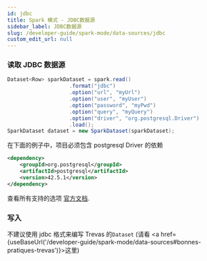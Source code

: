 ```yaml
---
id: jdbc
title: Spark 模式 - JDBC数据源
sidebar_label: JDBC数据源
slug: /developer-guide/spark-mode/data-sources/jdbc
custom_edit_url: null
---
```



### 读取 JDBC 数据源

```java
Dataset<Row> sparkDataset = spark.read()
                    .format("jdbc")
                    .option("url", "myUrl")
                    .option("user", "myUser")
                    .option("password", "myPwd")
                    .option("query", "myQuery")
                    .option("driver", "org.postgresql.Driver")
                    .load();
SparkDataset dataset = new SparkDataset(sparkDataset);
```

在下面的例子中，项目必须包含 postgresql Driver 的依赖

```xml
<dependency>
    <groupId>org.postgresql</groupId>
    <artifactId>postgresql</artifactId>
    <version>42.5.1</version>
</dependency>
```

查看所有支持的选项 [官方文档](https://spark.apache.org/docs/latest/sql-data-sources-jdbc.html#data-source-option).

### 写入

不建议使用 jdbc 格式来编写 Trevas 的`Dataset` (请看 <a href={useBaseUrl('/developer-guide/spark-mode/data-sources#bonnes-pratiques-trevas')}>这里</a>)
